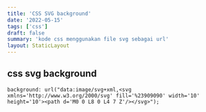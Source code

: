 ```yaml
---
title: 'CSS SVG background'
date: '2022-05-15'
tags: ['css']
draft: false
summary: 'kode css menggunakan file svg sebagai url'
layout: StaticLayout
---
```


## css svg background
`background: url("data:image/svg+xml,<svg xmlns='http://www.w3.org/2000/svg' fill='%23909090' width='10' height='10'><path d='M0 0 L8 0 L4 7 Z'/></svg>");`
